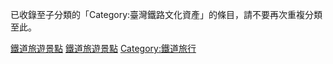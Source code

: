 {{Catnav|頁面分類|休閒|...|旅遊|旅遊類型|鐵道旅行}}
{{Catnav|頁面分類|休閒|...|旅遊|旅遊景點|各大洲旅遊景點|亞洲旅遊景點|台灣旅遊景點}}
{{Catnav|頁面分類|社會|...|亞洲交通|亞洲各國交通|中華民國交通|台灣交通|台灣公共運輸|台灣鐵路}}
{{Catnav|頁面分類|地理|...|島嶼|太平洋島嶼|台灣|台灣地理|台灣旅遊景點}}
{{catmore}}已收錄至子分類的「Category:臺灣鐵路文化資產」的條目，請不要再次重複分類至此。

[[Category:台灣鐵路|鐵道旅遊景點]]
[[Category:台灣旅遊景點|鐵道旅遊景點]]
[[Category:鐵道旅行|Category:鐵道旅行]]